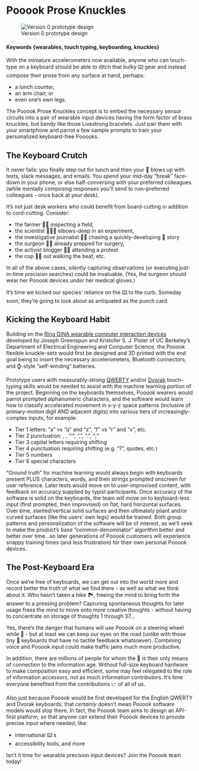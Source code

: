 # Pooook Prose Knuckles {#Pooook-Prose-Knuckles-like-brass-knuckles-for-the-information-age}

![Version 0 prototype design](https://github.com/w201rdada/portfolio-jendatx/blob/master/Pooook_proto_Tinkercad.png)

#### Keywords {wearables, touch typing, keyboarding, knuckles}

 With the miniature accelerometers now available, anyone who can touch-type on a keyboard should be able to ditch that bulky ⌨️ gear and instead compose their prose from any surface at hand, perhaps:

  * a lunch counter,
  * an arm chair, or
  * even one's own legs.

  The Pooook Prose Knuckles concept is to embed the necessary sensor circuits into a pair of wearable input devices having the form factor of brass knuckles, but bendy like those Livestrong bracelets. Just pair them with your smartphone and parrot a few sample prompts to train your personalized keyboard-free Pooooks.

## The Keyboard Crutch

It never fails: you finally step out for lunch and then your 📱 blows up with texts, slack messages, and emails. You spend your mid-day "break" face-down in your phone, or else half-conversing with your preferred colleagues (while mentally composing responses you'll send to non-preferred colleagues - once back at your desk).

It's not just desk workers who could benefit from board-cutting in addition to cord-cutting. Consider:

* the farmer 👨‍🌾 inspecting a field,
* the scientist 👨🏾‍🔬 elbows-deep in an experiment,
* the investigative journalist 🕵️‍♀️ chasing a quickly-developing 📰 story
* the surgeon 👩‍⚕️ already prepped for surgery,
* the activist blogger 🧕🏽 attending a protest
* the cop 👮🏽 out walking the beat, etc.

In all of the above cases, silently capturing observations (or executing just-in-time precision searches) could be invaluable. (Yes, the surgeon should wear her Pooook devices *under* her medical gloves.)

It's time we kicked our species' reliance on the ⌨️  to the curb. Someday soon, they're going to look about as antiquated as the punch card.

## Kicking the Keyboard Habit

Building on the [Ring GINA wearable computer interaction devices](/http://www-bsac.eecs.berkeley.edu/publications/search/send_publication_pdf2client.php?pubID=1381271517) developed by Joseph Greenspun and Kristofer S. J. Pister of UC Berkeley's Department of Electrical Engineering and Computer Science, the Pooook flexible knuckle-sets would first be designed and 3D printed with the end goal being to insert the necessary accelerometers, Bluetooth connectors, and ⌚-style "self-winding" batteries.

Prototype users with measurably-strong [QWERTY](https://en.wikipedia.org/wiki/QWERTY) and/or [Dvorak](https://en.wikipedia.org/wiki/Dvorak_Simplified_Keyboard) touch-typing skills would be needed to assist with the machine learning portion of the project. Beginning on the keyboards themselves, Pooook wearers would parrot prompted alphanumeric characters, and the software would learn how to classify accelerated movement in x-y-z space patterns (inclusive of primary-motion digit AND adjacent digits) into various tiers of increasingly-complex inputs, for example:

 * Tier 1 letters: "a" vs "q" and "z", "f" vs "r" and "v", etc.
 * Tier 2 punctuation: <spacebar>, <return>, "'", ",", ".", ";"
 * Tier 3 capital letters requiring shifting
 * Tier 4 punctuation requiring shifting (e.g. "?", quotes, etc.)
 * Tier 5 numbers
 * Tier 6 special characters

 "Ground truth" for machine learning would always begin with keyboards present PLUS characters, words, and then strings prompted onscreen for user reference. Later tests would move on to user-improvised content, with feedback on accuracy supplied by typist participants. Once accuracy of the software is solid on the keyboards, the team will move on to keyboard-less input (first prompted, then improvised) on flat, hard horizontal surfaces. Over time, slanted/vertical solid surfaces and then ultimately pliant and/or curved surfaces (like the users' own legs) would be trained. Both group patterns and personalization of the software will be of interest, as we'll seek to make the product's base "common-denominator" algorithm better and better over time...so later generations of Pooook customers will experience snappy training times (and less frustration) for their own personal Pooook devices.   

## The Post-Keyboard Era

Once we're free of keyboards, we can get out into the world more and record better the truth of what we find there - as well as what we think about it. Who hasn't taken a hike 🏞️, freeing the mind to bring forth the answer to a pressing problem? Capturing spontaneous thoughts for later usage frees the mind to move onto *more* creative thoughts - without having to concentrate on storage of thoughts 1 through 37...

Yes, there's the danger that humans will use Pooook on a steering wheel while 🚗 - but at least we can keep our eyes on the road (unlike with those tiny 📱  keyboards that have no tactile feedback whatsoever). Combining voice and Pooook input could make traffic jams much more productive.

In addition, there are millions of people for whom the 📱 is their only means of connection to the information age. Without full-size keyboard hardware to make composition easy and efficient, some may feel relegated to the role of information accessors, not as much information contributors. It's time everyone benefited from the contributions 📈 of all of us.

Also just because Pooook would be first developed for the English QWERTY and Dvorak keyboards, that *certainly* doesn't mean Pooook software models would stop there. In fact, the Pooook team aims to design an API-first platform, so that anyone can extend their Pooook devices to provide precise input where needed, like:

 * international ⌨️ s
 * accessibility tools, and more

Isn't it time for wearable precision input devices? Join the Pooook team today!
